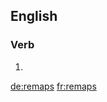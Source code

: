 ==English==

===Verb===
{{head|en|verb form}}

# {{en-third-person singular of|remap}}

[[de:remaps]]
[[fr:remaps]]